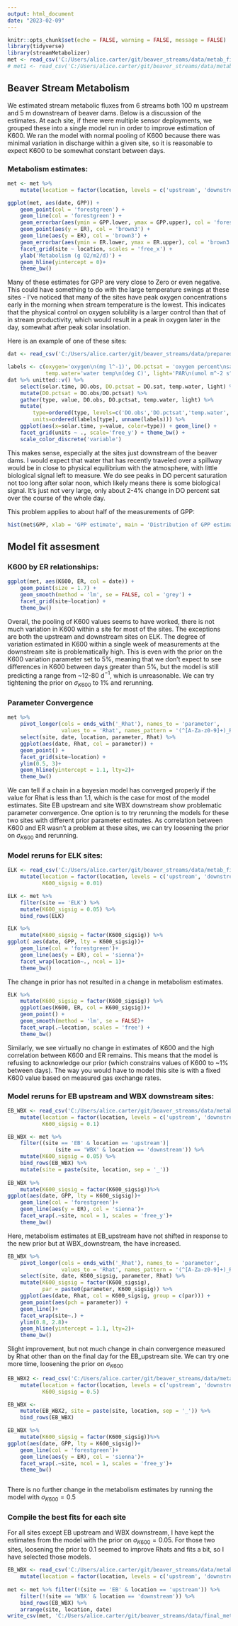 ```yaml
---
output: html_document
date: "2023-02-09"
---
```


```r
knitr::opts_chunk$set(echo = FALSE, warning = FALSE, message = FALSE)
library(tidyverse)
library(streamMetabolizer)
met <- read_csv('C:/Users/alice.carter/git/beaver_streams/data/metab_fits/compiled_metabolism_K600sigsig_0.05.csv')
# met1 <- read_csv('C:/Users/alice.carter/git/beaver_streams/data/metab_fits/compiled_metabolism_K600sigsig_0.1.csv')
```

## Beaver Stream Metabolism

We estimated stream metabolic fluxes from 6 streams both 100 m upstream and 5 m downstream of beaver dams. Below is a discussion of the estimates. At each site, if there were multiple sensor deployments, we grouped these into a single model run in order to improve estimation of K600. We ran the model with normal pooling of K600 because there was minimal variation in discharge within a given site, so it is reasonable to expect K600 to be somewhat constant between days. 

### Metabolism estimates:

```r

met <- met %>%
    mutate(location = factor(location, levels = c('upstream', 'downstream'))) 

ggplot(met, aes(date, GPP)) +
    geom_point(col = 'forestgreen') +
    geom_line(col = 'forestgreen') +
    geom_errorbar(aes(ymin = GPP.lower, ymax = GPP.upper), col = 'forestgreen')+
    geom_point(aes(y = ER), col = 'brown3') +
    geom_line(aes(y = ER), col = 'brown3') +
    geom_errorbar(aes(ymin = ER.lower, ymax = ER.upper), col = 'brown3')+
    facet_grid(site ~ location, scales = 'free_x') +
    ylab('Metabolism (g O2/m2/d)') +
    geom_hline(yintercept = 0)+
    theme_bw()


```

Many of these estimates for GPP are very close to Zero or even negative. This could have something to do with the large temperature swings at these sites - I've noticed that many of the sites have peak oxygen concentrations early in the morning when stream temperature is the lowest. This indicates that the physical control on oxygen solubility is a larger control than that of in stream productivity, which would result in a peak in oxygen later in the day, somewhat after peak solar insolation.

Here is an example of one of these sites:

```r
dat <- read_csv('C:/Users/alice.carter/git/beaver_streams/data/prepared/WBXD.csv')

labels <- c(oxygen='oxygen\n(mg l^-1)', DO.pctsat = 'oxygen percent\nsaturation',
            temp.water='water temp\n(deg C)', light='PAR\n(umol m^-2 s^-1)')
dat %>% unitted::v() %>%
    select(solar.time, DO.obs, DO.pctsat = DO.sat, temp.water, light) %>%
    mutate(DO.pctsat = DO.obs/DO.pctsat) %>%
    gather(type, value, DO.obs, DO.pctsat, temp.water, light) %>%
    mutate(
        type=ordered(type, levels=c('DO.obs','DO.pctsat','temp.water','light')),
        units=ordered(labels[type], unname(labels))) %>%
    ggplot(aes(x=solar.time, y=value, color=type)) + geom_line() +
    facet_grid(units ~ ., scale='free_y') + theme_bw() +
    scale_color_discrete('variable')
```

This makes sense, especially at the sites just downstream of the beaver dams. I would expect that water that has recently traveled over a spillway would be in close to physical equilibrium with the atmosphere, with little biological signal left to measure. We do see peaks in DO percent saturation not too long after solar noon, which likely means there is some biological signal. It's just not very large, only about 2-4% change in DO percent sat over the course of the whole day. 

This problem applies to about half of the measurements of GPP:

```r

hist(met$GPP, xlab = 'GPP estimate', main = 'Distribution of GPP estimates')

```

## Model fit assesment

### K600 by ER relationships:

```r

ggplot(met, aes(K600, ER, col = date)) + 
    geom_point(size = 1.7) + 
    geom_smooth(method = 'lm', se = FALSE, col = 'grey') +
    facet_grid(site~location) +
    theme_bw()

```

Overall, the pooling of K600 values seems to have worked, there is not much variation in K600 within a site for most of the sites. The exceptions are both the upstream and downstream sites on ELK. The degree of variation estimated in K600 within a single week of measurements at the downstream site is problematically high. This is even with the prior on the K600 variation parameter set to 5%, meaning that we don't expect to see differences in K600 between days greater than 5%, but the model is still predicting a range from ~12-80 d$^{-1}$, which is unreasonable. We can try tightening the prior on $\sigma_{K600}$ to 1% and rerunning.

### Parameter Convergence

```r
met %>%
    pivot_longer(cols = ends_with('_Rhat'), names_to = 'parameter',
                 values_to = 'Rhat', names_pattern = '(^[A-Za-z0-9]+)_Rhat$') %>%
    select(site, date, location, parameter, Rhat) %>%
    ggplot(aes(date, Rhat, col = parameter)) +
    geom_point() +
    facet_grid(site~location) +
    ylim(0.5, 3)+
    geom_hline(yintercept = 1.1, lty=2)+
    theme_bw()

```

We can tell if a chain in a bayesian model has converged properly if the value for Rhat is less than 1.1, which is the case for most of the model estimates. Site EB upstream and site WBX downstream show problematic parameter convergence. One option is to try rerunning the models for these two sites with different prior parameter estimates. As correlation between K600 and ER wasn't a problem at these sites, we can try loosening the prior on $\sigma_{K600}$ and rerunning.


### Model reruns for ELK sites:
```r
ELK <- read_csv('C:/Users/alice.carter/git/beaver_streams/data/metab_fits/compiled_metabolism_K600sigsig_01.csv') %>%
    mutate(location = factor(location, levels = c('upstream', 'downstream')),
           K600_sigsig = 0.01) 

ELK <- met %>% 
    filter(site == 'ELK') %>%
    mutate(K600_sigsig = 0.05) %>%
    bind_rows(ELK)

ELK %>% 
    mutate(K600_sigsig = factor(K600_sigsig)) %>%
ggplot( aes(date, GPP, lty = K600_sigsig))+
    geom_line(col = 'forestgreen')+
    geom_line(aes(y = ER), col = 'sienna')+
    facet_wrap(location~., ncol = 1)+
    theme_bw()

```

The change in prior has not resulted in a change in metabolism estimates.


```r
ELK %>%
    mutate(K600_sigsig = factor(K600_sigsig)) %>%
    ggplot(aes(K600, ER, col = K600_sigsig))+
    geom_point() + 
    geom_smooth(method = 'lm', se = FALSE)+
    facet_wrap(.~location, scales = 'free') +
    theme_bw()

```

Similarly, we see virtually no change in estimates of K600 and the high correlation between K600 and ER remains. This means that the model is refusing to acknowledge our prior (which constrains values of K600 to ~1% between days). The way you would have to model this site is with a fixed K600 value based on measured gas exchange rates.


### Model reruns for EB upstream and WBX downstream sites: 

```r
EB_WBX <- read_csv('C:/Users/alice.carter/git/beaver_streams/data/metab_fits/compiled_metabolism_K600sigsig_1.csv') %>%
    mutate(location = factor(location, levels = c('upstream', 'downstream')),
           K600_sigsig = 0.1) 

EB_WBX <- met %>% 
    filter((site == 'EB' & location == 'upstream')|
               (site == 'WBX' & location == 'downstream')) %>%
    mutate(K600_sigsig = 0.05) %>%
    bind_rows(EB_WBX) %>%
    mutate(site = paste(site, location, sep = '_'))
    
EB_WBX %>%
    mutate(K600_sigsig = factor(K600_sigsig))%>%
ggplot(aes(date, GPP, lty = K600_sigsig))+
    geom_line(col = 'forestgreen')+
    geom_line(aes(y = ER), col = 'sienna')+
    facet_wrap(.~site, ncol = 1, scales = 'free_y')+
    theme_bw()

```

Here, metabolism estimates at EB_upstream have not shifted in response to the new prior but at WBX_downstream, the have increased.

```r
EB_WBX %>%
    pivot_longer(cols = ends_with('_Rhat'), names_to = 'parameter',
                 values_to = 'Rhat', names_pattern = '(^[A-Za-z0-9]+)_Rhat$') %>%
    select(site, date, K600_sigsig, parameter, Rhat) %>%
    mutate(K600_sigsig = factor(K600_sigsig),
           par = paste0(parameter, K600_sigsig)) %>%
    ggplot(aes(date, Rhat, col = K600_sigsig, group = c(par))) +
    geom_point(aes(pch = parameter)) +
    geom_line()+
    facet_wrap(site~.) +
    ylim(0.8, 2.8)+
    geom_hline(yintercept = 1.1, lty=2)+
    theme_bw()

```

Slight improvement, but not much change in chain convergence measured by Rhat other than on the final day for the EB_upstream site. We can try one more time, loosening the prior on $\sigma_{K600}$

```r
EB_WBX2 <- read_csv('C:/Users/alice.carter/git/beaver_streams/data/metab_fits/compiled_metabolism_K600sigsig_5.csv') %>%
    mutate(location = factor(location, levels = c('upstream', 'downstream')),
           K600_sigsig = 0.5) 

EB_WBX <- 
    mutate(EB_WBX2, site = paste(site, location, sep = '_')) %>%
    bind_rows(EB_WBX) 

EB_WBX %>%
    mutate(K600_sigsig = factor(K600_sigsig))%>%
ggplot(aes(date, GPP, lty = K600_sigsig))+
    geom_line(col = 'forestgreen')+
    geom_line(aes(y = ER), col = 'sienna')+
    facet_wrap(.~site, ncol = 1, scales = 'free_y')+
    theme_bw()



```

There is no further change in the metabolism estimates by running the model with $\sigma_{K600} = 0.5$

### Compile the best fits for each site 

For all sites except EB upstream and WBX downstream, I have kept the estimates from the model with the prior on  $\sigma_{K600} = 0.05$. For those two sites, loosening the prior to 0.1 seemed to improve Rhats and fits a bit, so I have selected those models. 

```r
EB_WBX <- read_csv('C:/Users/alice.carter/git/beaver_streams/data/metab_fits/compiled_metabolism_K600sigsig_1.csv')%>%
    mutate(location = factor(location, levels = c('upstream', 'downstream')))
    
met <- met %>% filter(!(site == 'EB' & location == 'upstream')) %>%
    filter(!(site == 'WBX' & location == 'downstream')) %>%
    bind_rows(EB_WBX) %>%
    arrange(site, location, date)
write_csv(met, 'C:/Users/alice.carter/git/beaver_streams/data/final_metabolism_fits.csv')

```

